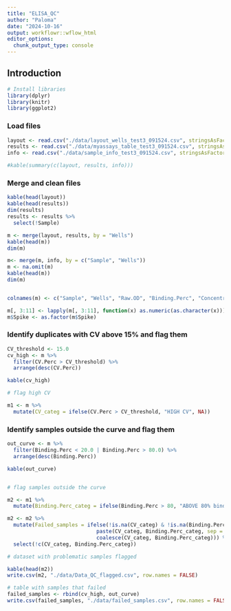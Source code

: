 ```yaml
---
title: "ELISA_QC"
author: "Paloma"
date: "2024-10-16"
output: workflowr::wflow_html
editor_options:
  chunk_output_type: console
---
```


## Introduction

```r
# Install libraries
library(dplyr)
library(knitr)
library(ggplot2)
```



### Load files
```r

layout <- read.csv("./data/layout_wells_test3_091524.csv", stringsAsFactors = TRUE, na.strings = c("", " "))
results <- read.csv("./data/myassays_table_test3_091524.csv", stringsAsFactors = TRUE, na.strings = c("", " ", "-"))
info <- read.csv("./data/sample_info_test3_091524.csv", stringsAsFactors = TRUE, na.strings = c("", " "))

#kable(summary(c(layout, results, info)))


```

### Merge and clean files
```r
kable(head(layout)) 
kable(head(results)) 
dim(results)
results <- results %>% 
  select(!Sample) 

m <- merge(layout, results, by = "Wells")
kable(head(m)) 
dim(m)

m<- merge(m, info, by = c("Sample", "Wells"))
m <- na.omit(m)
kable(head(m)) 
dim(m)


colnames(m) <- c("Sample", "Wells", "Raw.OD", "Binding.Perc", "Concentration_pg/ml","Average_Conc_pg/ml", "CV.Perc", "SD", "SEM", "Weight_mg", "Buffer_nl", "Spike") 

m[, 3:11] <- lapply(m[, 3:11], function(x) as.numeric(as.character(x)))
m$Spike <- as.factor(m$Spike)


```



### Identify duplicates with CV above 15% and flag them

```r
CV_threshold <- 15.0
cv_high <- m %>% 
  filter(CV.Perc > CV_threshold) %>% 
  arrange(desc(CV.Perc))

kable(cv_high)

# flag high CV

m1 <- m %>%
  mutate(CV_categ = ifelse(CV.Perc > CV_threshold, "HIGH CV", NA))

```

### Identify samples outside the curve and flag them  


```r

out_curve <- m %>% 
  filter(Binding.Perc < 20.0 | Binding.Perc > 80.0) %>% 
  arrange(desc(Binding.Perc))

kable(out_curve)


# flag samples outside the curve

m2 <- m1 %>%
  mutate(Binding.Perc_categ = ifelse(Binding.Perc > 80, "ABOVE 80% binding", ifelse(Binding.Perc < 20, "UNDER 20% binding", NA)))

m2 <- m2 %>%
  mutate(Failed_samples = ifelse(!is.na(CV_categ) & !is.na(Binding.Perc_categ), 
                             paste(CV_categ, Binding.Perc_categ, sep = ";"), 
                             coalesce(CV_categ, Binding.Perc_categ))) %>%
  select(!c(CV_categ, Binding.Perc_categ))

# dataset with problematic samples flagged

kable(head(m2))
write.csv(m2, "./data/Data_QC_flagged.csv", row.names = FALSE) 

# table with samples that failed
failed_samples <- rbind(cv_high, out_curve)
write.csv(failed_samples, "./data/failed_samples.csv", row.names = FALSE) 


```



